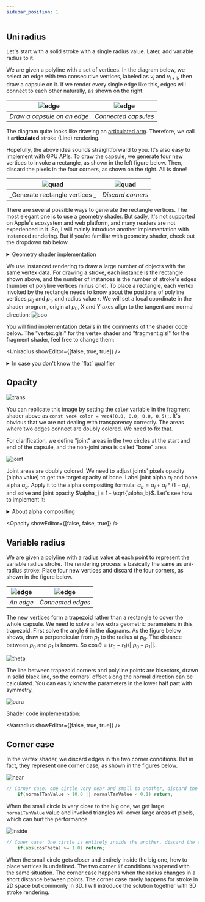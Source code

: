 ```yaml
---
sidebar_position: 1
---
```


## Uni radius

Let's start with a solid stroke with a single radius value.
Later, add variable radius to it.


<Uniradius />

We are given a polyline with a set of vertices.
In the diagram below, we select an edge with two consecutive vertices, labeled as $v_i$ and $v_{i+1}$, then draw a capsule on it.
If we render every single edge like this, edges will connect to each other naturally, as shown on the right.

| ![edge](./uni-capsule.png)  | ![edge](./uni-connect.png) |
| :-------------------------: | :------------------------: |
| _Draw a capsule on an edge_ |    _Connected capsules_    |

The diagram quite looks like drawing an [articulated arm](https://www.google.com/search?q=articulated+arm+2D+diagram&tbm=isch).
Therefore, we call it **articulated** stroke (Line) rendering.

Hopefully, the above idea sounds straightforward to you.
It's also easy to implement with GPU APIs.
To draw the capsule, we generate four new vertices to invoke a rectangle, as shown in the left figure below.
Then, discard the pixels in the four corners, as shown on the right. All is done!

|    ![quad](./uni-quad.png)     | ![quad](./uni-quad-capsule.png) |
| :----------------------------: | :-----------------------------: |
| _Generate rectangle vertices _ |        _Discard corners_        |

There are several possible ways to generate the rectangle vertices.
The most elegant one is to use a geometry shader.
But sadly, it's not supported on Apple's ecosystem and web platform, and many readers are not experienced in it.
So, I will mainly introduce another implementation with instanced rendering.
But if you're familiar with geometry shader, check out the dropdown tab below.

<details>
  <summary>Geometry shader implementation</summary>

Geometry shader is designed for transforming geometry.
We can write very elegant code on the CPU side, which feels like an OpenGL built-in stroke (line strip) rendering functionality.

```cpp
glUseProgram(brushStrokeProgram)
/* set uniforms ... */
glBindVertexArray(vao);
glDrawArrays(GL_LINE_STRIP, ...);
```

Pseudo code in the geometry shader:

```glsl
layout(lines) in;
layout(triangle_strip, max_vertices = 4) out;

void main(){
  /* Set the down left vertex variables */
  EmitVertex();
  /* Set the up left vertex variables */
  EmitVertex();
  /* Set the down right vertex variables */
  EmitVertex();
  /* Set the up right vertex variables */
  EmitVertex();
}
```

You will find the details in the upcoming description.

#### Why is geometry shader elegant?

The variable `vao` is created exactly the same like when drawing a line strip.
We bind it and draw it as a line strip, then get a custom "line strip"!
Every line of the code is incredibly descriptive and self-explanatory.
When mocking geometry shader's behavior with instanced rendering, everything gets obscure.
Sadly, it's hard for us graphics engineers to enjoy this elegance since Apple's Metal API.

You may argue that geometry shader can cause a lot of performance issues.
But benefiting from hard work by GPU engineers and manufacturers,
the computational power is very much superfluous to draw 2D contents with a modern discrete graphics card.
Writing maintainable and easy-to-understand code is much more important.

</details>

We use instanced rendering to draw a large number of objects with the same vertex data.
For drawing a stroke, each instance is the rectangle shown above, and the number of instances is the number of stroke's edges
(number of polyline vertices minus one).
To place a rectangle, each vertex invoked by the rectangle needs to know about the positions of polyline vertices $p_0$ and $p_1$, and radius value $r$.
We will set a local coordinate in the shader program, origin at $p_0$, X and Y axes align to the tangent and normal direction:
![coo](./coordinate.png)

You will find implementation details in the comments of the shader code below.
The "vertex.glsl" for the vertex shader and "fragment.glsl" for the fragment shader, feel free to change them:

<Uniradius showEditor={[false, true, true]} />

<details>
<summary>
In case you don't know the `flat` qualifier
</summary>

Shader variables are interpolated by default when passing to a fragment shader.
The `flat` qualifier tells your shader program no to interpolate the variable.
If you still need clarifications, check out this [article](https://www.geeks3d.com/20130514/opengl-interpolation-qualifiers-glsl-tutorial/).

</details>

## Opacity

![trans](./transparency.png)

You can replicate this image by setting the `color` variable in the fragment shader above as `const vec4 color = vec4(0.0, 0.0, 0.0, 0.5);`.
It's obvious that we are not dealing with transparency correctly.
The areas where two edges connect are doubly colored.
We need to fix that.

For clarification, we define "joint" areas in the two circles at the start and end of the capsule,
and the non-joint area is called "bone" area.

![joint](./uni-joint.png)

Joint areas are doubly colored.
We need to adjust joints' pixels opacity (alpha value) to get the target opacity of bone.
Label joint alpha $\alpha_j$ and bone alpha $\alpha_b$.
Apply it to the alpha compositing formula:
$\alpha_b = \alpha_j + \alpha_j * (1 - \alpha_j)$, and solve and joint opacity $\alpha_j = 1 - \sqrt{\alpha_b}$.
Let's see how to implement it:

<details>
  <summary>About alpha compositing</summary>

I've seen very experienced graphics engineers unfamiliar with alpha compositing.
I would recommend two articles [1](https://ciechanow.ski/alpha-compositing/) and [2](https://wiki.edunitas.com/IT/en/114-10/alpha-channels_400_eduNitas.html).
The topic is so important for 2D rendering that I will write a dedicated article to explain when introducing the airbrush.

</details>


<Opacity showEditor={[false, false, true]} />

## Variable radius

We are given a polyline with a radius value at each point to represent the variable radius stroke.
The rendering process is basically the same as uni-radius stroke:
Place four new vertices and discard the four corners, as shown in the figure below.

| ![edge](./var-capsule.png) | ![edge](./var-connect.png) |
| :------------------------: | :------------------------: |
|         _An edge_          |     _Connected edges_      |

The new vertices form a trapezoid rather than a rectangle to cover the whole capsule.
We need to solve a few extra geometric parameters in this trapezoid.
First solve the angle $\theta$ in the diagrams.
As the figure below shows, draw a perpendicular from $p_1$ to the radius at $p_0$.
The distance between $p_0$ and $p_1$ is known.
So $\cos\theta = (r_0 - r_1)/||p_0 - p_1||$.

![theta](./var-theta.png)

The line between trapezoid corners and polyline points are bisectors, drawn in solid black line,
so the corners' offset along the normal direction can be calculated.
You can easily know the parameters in the lower half part with symmetry.

![para](./var-parameters.png)

Shader code implementation:


<Varradius showEditor={[false, true, true]} />

## Corner case

In the vertex shader, we discard edges in the two corner conditions.
But in fact, they represent one corner case, as shown in the figures below.

![near](./var-near.png)

```glsl
// Corner case: one circle very near and small to another, discard the edge
    if(normalTanValue > 10.0 || normalTanValue < 0.1) return;
```

When the small circle is very close to the big one, we get large `normalTanValue` value and invoked triangles will cover large areas of pixels,
which can hurt the performance.

![inside](./var-inside.png)

```glsl
// Coner case: One circle is entirely inside the another, discard the edge.
    if(abs(cosTheta) >= 1.0) return;
```

When the small circle gets closer and entirely inside the big one, how to place vertices is undefined.
The two corner `if` conditions happened with the same situation.
The corner case happens when the radius changes in a short distance between points.
The corner case rarely happens for stroke in 2D space but commonly in 3D.
I will introduce the solution together with 3D stroke rendering.
